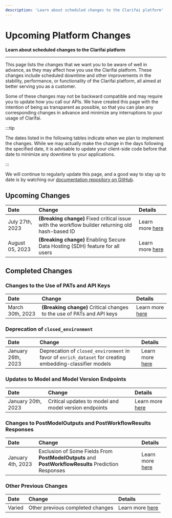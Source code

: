```yaml
---
description: 'Learn about scheduled changes to the Clarifai platform'
---
```


# Upcoming Platform Changes

**Learn about scheduled changes to the Clarifai platform**
<hr />

This page lists the changes that we want you to be aware of well in advance, as they may affect how you use the Clarifai platform. These changes include scheduled downtime and other improvements in the stability, performance, or functionality of the Clarifai platform, all aimed at better serving you as a customer.

Some of these changes may not be backward compatible and may require you to update how you call our APIs. We have created this page with the intention of being as transparent as possible, so that you can plan any corresponding changes in advance and minimize any interruptions to your usage of Clarifai.

:::tip

The dates listed in the following tables indicate when we plan to implement the changes. While we may actually make the change in the days following the specified date, it is advisable to update your client-side code before that date to minimize any downtime to your applications.

:::

We will continue to regularly update this page, and a good way to stay up to date is by watching our [documentation repository on GitHub](https://github.com/Clarifai/docs).

## Upcoming Changes
| Date | Change | Details |
| :--- | :--- | :--- |
| July 27th, 2023 | **(Breaking change)** Fixed critical issue with the workflow builder returning old hash-based ID | Learn more [here](./workflow-builder-ids) |
| August 05, 2023 | **(Breaking change)** Enabling Secure Data Hosting (SDH) feature for all users | Learn more [here](./secure-data-hosting) |

## Completed Changes

### Changes to the Use of PATs and API Keys

| Date | Change | Details |
| :--- | :--- | :--- |
|  March 30th, 2023  | **(Breaking change)**  Critical changes to the use of PATs and API keys | Learn more [here](./pat-api-keys) |

### Deprecation of `closed_environment`

| Date | Change | Details |
| :--- | :--- | :--- |
|  January 26th, 2023  | Deprecation of `closed_environment` in favor of `enrich_dataset` for creating embedding-classifier models  | Learn more [here](./closed-environment) |

### Updates to Model and Model Version Endpoints

| Date | Change | Details |
| :--- | :--- | :--- |
|  January 20th, 2023  | Critical updates to model and model version endpoints | Learn more [here](./model-version-endpoints) |

### Changes to **PostModelOutputs** and **PostWorkflowResults** Responses

| Date | Change | Details |
| :--- | :--- | :--- |
|  January 4th, 2023  | Exclusion of Some Fields From **PostModelOutputs** and **PostWorkflowResults** Prediction Responses | Learn more [here](./postmodeloutputs-responses) |

### Other Previous Changes

| Date | Change | Details |
| :--- | :--- | :--- |
|  Varied  | Other previous completed changes | Learn more [here](./other-previous-changes) |

